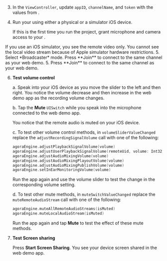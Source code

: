 

3. In the `ViewController`, update `appID`, `channelName`, and `token` with the values from <Vg k="CONSOLE" />.

4. Run your <Vpl k="CLIENT" /> using either a physical or a simulator iOS device.

    If this is the first time you run the project, grant microphone and camera access to your <Vpl k="CLIENT" />.
<PlatformWrapper platform="ios">
    If you use an iOS simulator, you see the remote video only. You cannot see the local video stream because of <Link target="_blank" to="https://help.apple.com/simulator/mac/current/#/devb0244142d">Apple simulator hardware restrictions</Link>.
</PlatformWrapper>

<ProductWrapper product="interactive-live-streaming">
5. Select *Broadcaster* mode. Press **Join** to connect to the same channel as your web demo.
</ProductWrapper>

<ProductWrapper product="video-calling">
5. Press **Join** to connect to the same channel as your web demo.
</ProductWrapper>

6. **Test volume control**

    a. Speak into your iOS device as you move the slider to the left and then right. You notice the volume decrease and then increase in the web demo app as the recording volume changes.

    b. Tap the **Mute** `UISwitch` while you speak into the microphone connected to the web demo app.

    You notice that the remote audio is muted on your iOS device.

    c. To test other volume control methods, in `volumeSliderValueChanged` replace the `adjustRecordingSignalVolume` call with one of the following:

    ```swift
    agoraEngine.adjustPlaybackSignalVolume(volume)
    agoraEngine.adjustUserPlaybackSignalVolume(remoteUid, volume: Int32(volume))
    agoraEngine.adjustAudioMixingVolume(volume)
    agoraEngine.adjustAudioMixingPlayoutVolume(volume)
    agoraEngine.adjustAudioMixingPublishVolume(volume)
    agoraEngine.setInEarMonitoringVolume(volume)
    ```
    Run the app again and use the volume slider to test the change in the corresponding volume setting.

    d. To test other mute methods, in `muteSwitchValueChanged` replace the `muteRemoteAudioStream` call with one of the following:

    ```swift
    agoraEngine.muteAllRemoteAudioStreams(isMuted)
    agoraEngine.muteLocalAudioStream(isMuted)
    ```

    Run the app again and tap **Mute** to test the effect of these mute methods.

7. **Test Screen sharing**

    Press **Start Screen Sharing**. You see your device screen shared in the web demo app.

